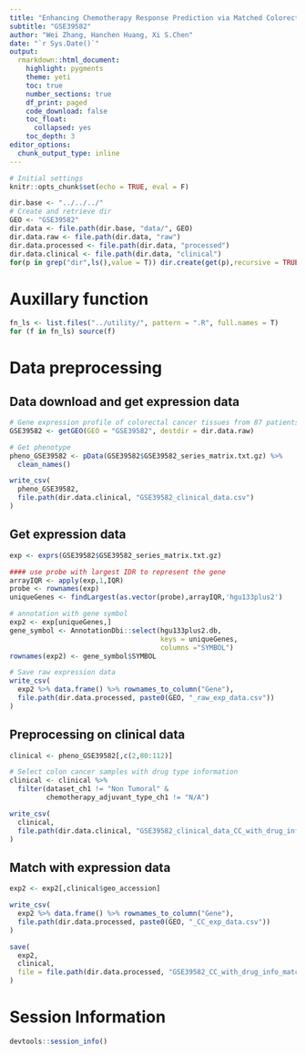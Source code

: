 ```yaml
---
title: "Enhancing Chemotherapy Response Prediction via Matched Colorectal Tumor-Organoid Gene Expression Analysis and Network-Based Biomarker Selection"
subtitle: "GSE39582"
author: "Wei Zhang, Hanchen Huang, Xi S.Chen"
date: "`r Sys.Date()`"
output:
  rmarkdown::html_document:
    highlight: pygments
    theme: yeti
    toc: true
    number_sections: true
    df_print: paged
    code_download: false
    toc_float:
      collapsed: yes
    toc_depth: 3
editor_options:
  chunk_output_type: inline    
---
```


```r
# Initial settings
knitr::opts_chunk$set(echo = TRUE, eval = F)

dir.base <- "../../../"
# Create and retrieve dir
GEO <- "GSE39582"
dir.data <- file.path(dir.base, "data/", GEO)
dir.data.raw <- file.path(dir.data, "raw")
dir.data.processed <- file.path(dir.data, "processed")
dir.data.clinical <- file.path(dir.data, "clinical")
for(p in grep("dir",ls(),value = T)) dir.create(get(p),recursive = TRUE,showWarnings = FALSE)
```

# Auxillary function

```r
fn_ls <- list.files("../utility/", pattern = ".R", full.names = T)
for (f in fn_ls) source(f)
```

# Data preprocessing

## Data download and get expression data

```r
# Gene expression profile of colorectal cancer tissues from 87 patients
GSE39582 <- getGEO(GEO = "GSE39582", destdir = dir.data.raw)
```

```r
# Get phenotype
pheno_GSE39582 <- pData(GSE39582$GSE39582_series_matrix.txt.gz) %>%
  clean_names()

write_csv(
  pheno_GSE39582,
  file.path(dir.data.clinical, "GSE39582_clinical_data.csv")
)
```

## Get expression data

```r
exp <- exprs(GSE39582$GSE39582_series_matrix.txt.gz)

#### use probe with largest IDR to represent the gene
arrayIQR <- apply(exp,1,IQR)
probe <- rownames(exp)
uniqueGenes <- findLargest(as.vector(probe),arrayIQR,'hgu133plus2')

# annotation with gene symbol
exp2 <- exp[uniqueGenes,]
gene_symbol <- AnnotationDbi::select(hgu133plus2.db, 
                                     keys = uniqueGenes, 
                                     columns ="SYMBOL")
rownames(exp2) <- gene_symbol$SYMBOL

# Save raw expression data
write_csv(
  exp2 %>% data.frame() %>% rownames_to_column("Gene"),
  file.path(dir.data.processed, paste0(GEO, "_raw_exp_data.csv"))
)
```

## Preprocessing on clinical data

```r
clinical <- pheno_GSE39582[,c(2,80:112)]

# Select colon cancer samples with drug type information 
clinical <- clinical %>%
  filter(dataset_ch1 != "Non Tumoral" & 
         chemotherapy_adjuvant_type_ch1 != "N/A")

write_csv(
  clinical,
  file.path(dir.data.clinical, "GSE39582_clinical_data_CC_with_drug_info.csv")
)
```

## Match with expression data

```r
exp2 <- exp2[,clinical$geo_accession]

write_csv(
  exp2 %>% data.frame() %>% rownames_to_column("Gene"),
  file.path(dir.data.processed, paste0(GEO, "_CC_exp_data.csv"))
)
```

```r
save(
  exp2,
  clinical,
  file = file.path(dir.data.processed, "GSE39582_CC_with_drug_info_matched_exp_clinical_data.rda")
)
```

# Session Information

```r
devtools::session_info()
```

